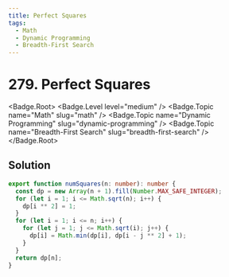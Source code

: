 ```yaml
---
title: Perfect Squares
tags:
  - Math
  - Dynamic Programming
  - Breadth-First Search
---
```


# 279. Perfect Squares

<Badge.Root>
  <Badge.Level level="medium" />
  <Badge.Topic name="Math" slug="math" />
  <Badge.Topic name="Dynamic Programming" slug="dynamic-programming" />
  <Badge.Topic name="Breadth-First Search" slug="breadth-first-search" />
</Badge.Root>

## Solution

```typescript filename="solution.ts" copy
export function numSquares(n: number): number {
  const dp = new Array(n + 1).fill(Number.MAX_SAFE_INTEGER);
  for (let i = 1; i <= Math.sqrt(n); i++) {
    dp[i ** 2] = 1;
  }
  for (let i = 1; i <= n; i++) {
    for (let j = 1; j <= Math.sqrt(i); j++) {
      dp[i] = Math.min(dp[i], dp[i - j ** 2] + 1);
    }
  }
  return dp[n];
}
```

<ProblemLink
  codingSite="leetcode"
  href="https://leetcode.com/problems/perfect-squares/"
  title="Perfect Squares"
/>
